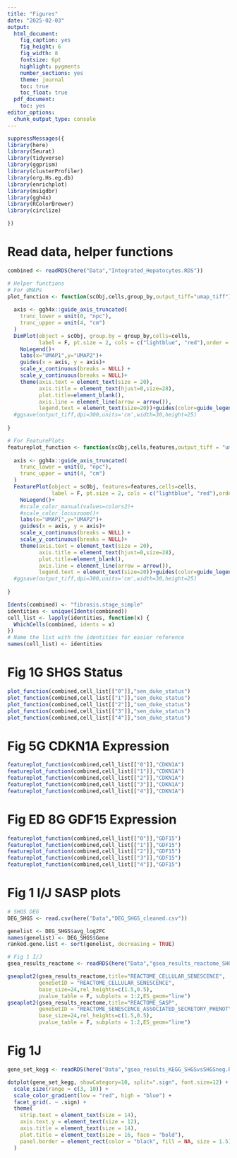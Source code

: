 ```yaml
---
title: "Figures"
date: "2025-02-03"
output:
  html_document:
    fig_caption: yes
    fig_height: 6
    fig_width: 8
    fontsize: 6pt
    highlight: pygments
    number_sections: yes
    theme: journal
    toc: true
    toc_float: true
  pdf_document:
    toc: yes
editor_options: 
  chunk_output_type: console
---
```


```r
suppressMessages({
library(here)
library(Seurat)
library(tidyverse)
library(ggprism)
library(clusterProfiler)
library(org.Hs.eg.db)
library(enrichplot)
library(msigdbr)
library(ggh4x)
library(RColorBrewer)
library(circlize)

})


```

# Read data, helper functions

```r
combined <- readRDS(here("Data","Integrated_Hepatocytes.RDS"))

# Helper functions
# For UMAPs
plot_function <- function(scObj,cells,group_by,output_tiff="umap_tiff"){
  
  axis <- ggh4x::guide_axis_truncated(
    trunc_lower = unit(0, "npc"),
    trunc_upper = unit(4, "cm")
  )
  DimPlot(object = scObj, group.by = group_by,cells=cells,
          label = F, pt.size = 2, cols = c("lightblue", "red"),order = T)+
    NoLegend()+
    labs(x="UMAP1",y="UMAP2")+
    guides(x = axis, y = axis)+
    scale_x_continuous(breaks = NULL) +
    scale_y_continuous(breaks = NULL)+
    theme(axis.text = element_text(size = 20),
          axis.title = element_text(hjust=0,size=28),
          plot.title=element_blank(),
          axis.line = element_line(arrow = arrow()),
          legend.text = element_text(size=20))+guides(color=guide_legend(override.aes = list(size=8)))
  #ggsave(output_tiff,dpi=300,units='cm',width=30,height=25)
  
}

# For FeaturePlots
featureplot_function <- function(scObj,cells,features,output_tiff = "umap_tiff"){
  
  axis <- ggh4x::guide_axis_truncated(
    trunc_lower = unit(0, "npc"),
    trunc_upper = unit(4, "cm")
  )
  FeaturePlot(object = scObj, features=features,cells=cells,
              label = F, pt.size = 2, cols = c("lightblue", "red"),order = T)+
    NoLegend()+
    #scale_color_manual(values=colors2)+
    #scale_color_locuszoom()+
    labs(x="UMAP1",y="UMAP2")+
    guides(x = axis, y = axis)+
    scale_x_continuous(breaks = NULL) +
    scale_y_continuous(breaks = NULL)+
    theme(axis.text = element_text(size = 20),
          axis.title = element_text(hjust=0,size=28),
          plot.title=element_blank(),
          axis.line = element_line(arrow = arrow()),
          legend.text = element_text(size=20))+guides(color=guide_legend(override.aes = list(size=8)))
  #ggsave(output_tiff,dpi=300,units='cm',width=30,height=25)
  
}

Idents(combined) <- "fibrosis.stage_simple"
identities <- unique(Idents(combined))
cell_list <- lapply(identities, function(x) {
  WhichCells(combined, idents = x)
})
# Name the list with the identities for easier reference
names(cell_list) <- identities

```

# Fig 1G SHGS Status

```r
plot_function(combined,cell_list[["0"]],"sen_duke_status")
plot_function(combined,cell_list[["1"]],"sen_duke_status")
plot_function(combined,cell_list[["2"]],"sen_duke_status")
plot_function(combined,cell_list[["3"]],"sen_duke_status")
plot_function(combined,cell_list[["4"]],"sen_duke_status")
```

# Fig 5G CDKN1A Expression
```r
featureplot_function(combined,cell_list[["0"]],"CDKN1A")
featureplot_function(combined,cell_list[["1"]],"CDKN1A")
featureplot_function(combined,cell_list[["2"]],"CDKN1A")
featureplot_function(combined,cell_list[["3"]],"CDKN1A")
featureplot_function(combined,cell_list[["4"]],"CDKN1A")
```

# Fig ED 8G GDF15 Expression
```r
featureplot_function(combined,cell_list[["0"]],"GDF15")
featureplot_function(combined,cell_list[["1"]],"GDF15")
featureplot_function(combined,cell_list[["2"]],"GDF15")
featureplot_function(combined,cell_list[["3"]],"GDF15")
featureplot_function(combined,cell_list[["4"]],"GDF15")


```


# Fig 1 I/J SASP plots
```r


# SHGS DEG
DEG_SHGS <- read.csv(here("Data","DEG_SHGS_cleaned.csv"))

genelist <- DEG_SHGS$avg_log2FC
names(genelist) <- DEG_SHGS$Gene
ranked.gene.list <- sort(genelist, decreasing = TRUE)

# Fig 1 I/J
gsea_results_reactome <- readRDS(here("Data","gsea_results_reactome_SHGSvsSHGSneg.RDS"))

gseaplot2(gsea_results_reactome,title="REACTOME_CELLULAR_SENESCENCE",
          geneSetID = "REACTOME_CELLULAR_SENESCENCE",
          base_size=24,rel_heights=c(1.5,0.5),
          pvalue_table = F, subplots = 1:2,ES_geom="line")
gseaplot2(gsea_results_reactome,title="REACTOME_SASP",
          geneSetID = "REACTOME_SENESCENCE_ASSOCIATED_SECRETORY_PHENOTYPE_SASP",
          base_size=24,rel_heights=c(1.5,0.5),
          pvalue_table = F, subplots = 1:2,ES_geom="line")
```

# Fig 1J
```r

gene_set_kegg <- readRDS(here("Data","gsea_results_KEGG_SHGSvsSHGSneg.RDS"))

dotplot(gene_set_kegg, showCategory=10, split=".sign", font.size=12) + 
  scale_size(range = c(3, 10)) +  
  scale_color_gradient(low = "red", high = "blue") +  
  facet_grid(. ~ .sign) + 
  theme(
    strip.text = element_text(size = 14),
    axis.text.y = element_text(size = 12),
    axis.title = element_text(size = 14),
    plot.title = element_text(size = 16, face = "bold"),
    panel.border = element_rect(color = "black", fill = NA, size = 1.5) 
  )            

```
